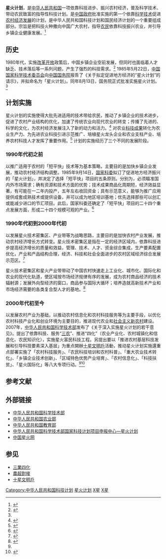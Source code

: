 {{NOT|火星计划}}
{{Infobox project
| name = 星火计划
| logo= [[File:Spark_Program_logo.jpg|150px]]
| motto = 
| established = 1985年8月13日
| type = 促进农村经济发展计划
| country= {{PRC}}
| orgnazation = 科技部星火计划办公室 
| location= {{PRC}}[[北京市|北京市]][[西城区|西城区]]三里河路54号中国农村技术开发中心星火与信息处583室
| current_status = 执行中
| website = [http://www.ahsp.org.cn/ www.ahsp.org.cn]

}}
'''星火计划'''，是[[中华人民共和国|中华人民共和国]]一项依靠科技进步、振兴农村经济，普及科学技术、带动农民致富的指导性科技计划。是[[中国国务院|中国政府]]批准实施的第一个依靠[[科学技术|科学技术]]促进[[农村经济学|农村经济发展]]的计划，是中华人民共和国科技计划和国民经济计划的一个重要组成部分。宗旨是把科技火种撒向中国广大农村，指导[[农民|农民]]依靠科技振兴农业，并引导乡镇企业健康发展。<ref name="星火计划">{{cite web| url=http://news.qq.com/a/20091022/001593.htm| title=星火计划| publisher=腾讯-[[新华网|新华网]]| date=2009-10-22| accessdate=| author=| archive-date=2014-05-31| archive-url=https://web.archive.org/web/20140531113237/http://news.qq.com/a/20091022/001593.htm| dead-url=no}}</ref>

==历史==
1980年代，实施[[改革开放|改革开放]]政策后，中国乡镇企业空前发展，但同时也面临着人才缺乏、技术落后等一系列问题，产生了强烈的科技需求。<ref name="新中国档案">{{cite web | url=http://news.xinhuanet.com/politics/2009-10/27/content_12340382.htm| title=新中国档案：星火计划的发展与改革| publisher=新华网| date= 2009-10-27| accessdate=|author=}}</ref>  
1985年5月22日，[[国家科学技术委员会|中国国家科学技术委员会]]向[[中国国务院|中国国务院]]报告了《关于拟定促进地方经济的“星火计划”的请示》，并拟命名为「星火计划」。同年8月13日，国务院正式批准实施星火计划。<ref name="星火计划"/> 

==计划实施==
星火计划的实施使得大批先进适用的技术带给农民，推动了乡镇企业的技术进步，促进了农村产业结构的优化，加速了传统农业向现代农业的转变；传播了先进的、科学的文化，为农村经济发展注入了新的动力和活力。<ref name="科技信息">{{cite web | url=| title=星火计划促进社会主义新农村建设的经验探索| publisher=《科技信息（科学·教研）》杂志| date= 2009 (9)| accessdate=|author=张晓南}}</ref> 对农业[[科技成果转化|科技成果]]转化为农业生产力、为先进农业科技引进示范推广、培植星火龙头企业和农业支柱产业、培养农村科技人才发挥了重要作用。<ref>{{cite web | url=| title=农村小康社会建设中星火计划的地位与作用| publisher=《湖南农业大学学报（社会科学版）》| date= 2004 5期| accessdate=|author=匡勇}}</ref> 计划的实施经历了三个不同的发展阶段。

===1990年代初之前===
以推广适用于农村的「短平快」技术等为基本策略，主要目的是加快乡镇企业发展，推动农村经济结构调整。1985年9月14日，[[国家科委|国家科委]]拟订了促进地方经济振兴的「星火计划」，并决定了选择「短平快」项目的五条原则。分别为，必须瞄准国内外市场需求；确有资源和技术方面的优势；技术成果商品化周期短，经济效益显著，有可能在一二年内投产，五年左右收回资金；具有示范意义，能够为推广应用提供成套成熟技术或提供设备，并可以成为地区培训基地；优先选择那些可以创汇或能减少进口的节汇项目。此后，国家科委还确定了「短平快」项目的二十四个重点发展方面，形成二十四个规模可观的产业。<ref>{{cite web | url=http://hn.rednet.cn/c/2008/04/14/1483823_2.htm| title=为中小企业、乡镇企业和农村建设提供“短平快”技术项目|publisher=红网转[[人民日报|人民日报]]| date=1985-09-15 | accessdate=|author=}}</ref>

===1990年代初到2000年代初===
以发展星火技术密集区、产业带等为战略思路，主要目的是加快农村产业发展，推动农村经济增长方式转变。星火技术密集区是指在一定的经济区域内，依靠科技进步提高经济增长的质量和效益，管理、技术、人才、资金综合集成，生产要素配置优化，产业和产品结构合理，经济、科技和社会全面进步的农村区域经济综合发展示范区。<ref>{{cite web| url=http://kjt.jl.gov.cn/kjt/6/167/2009/07/i2772.shtml| title=国家星火技术密集区实施细则(试行)| publisher=吉林省科技厅-国家科委文件| date=| accessdate=| author=| deadurl=yes| archiveurl=https://web.archive.org/web/20120515174309/http://kjt.jl.gov.cn/kjt/6/167/2009/07/i2772.shtml| archivedate=2012-05-15}}</ref>

星火技术密集区和星火产业带带动了中国农村快速走上工业化、城市化、国际化和农业的现代化轨道，使区域按市场经济规律有序的发展，成为农村商品经济的技术辐射源；发展外向型经济的窗口，商品参与国际大循环；培养造就高新技术产业和市场经济需要的各类复合型人才的基地。<ref>{{cite web | url=| title=加快星火产业带和星火技术密集区建设的设想|publisher=《华夏星火》杂志| date= 2002 (1)期| accessdate=|author=刘德志|coauthor=梁松}}</ref>

===2000年代初至今===
以发展农村产业为基础，以推动农村信息化和农村科技服务等为主要手段，以优化农村科技产业化和创业环境为主要目的，推进现代农业和[[社会主义新农村|社会主义新农村]]建设。 2007年，[[中华人民共和国科学技术部|中华人民共和国科学技术部]]发布了《关于深入实施星火计划的若干意见》。提出了依靠科技、服务“[[三农问题|三农]]”、推进“四化”（农业产业化、农村城镇化和信息化、农民知识化），实施星火富民科技工程。另提出要以「推进农村基层科技发展和引导科技要素深入基层」为重点開辦[[十星文明戶|十星文明戶]]活動，推动星火计划实施還重点部署实施了「农村科技服务」、「农民科技培训和农村科普」、「重大农业技术转化」、「乡镇企业技术创新」、「区域特色优势产业培育」、「农村信息化」、「科技扶贫」、「星火国际化」等八大专项行动。<ref name="新中国档案"/><ref>{{Cite web |url=http://kjj.fuzhou.gov.cn/wsbs/xhjh/201603/t20160301_1047620.htm |title=福州科技網-我市兩項星火計畫提案 2016-03-03 |access-date=2016-08-20 |archive-date=2016-04-02 |archive-url=https://web.archive.org/web/20160402091112/http://kjj.fuzhou.gov.cn/wsbs/xhjh/201603/t20160301_1047620.htm |dead-url=yes }}</ref>

== 参考文献 ==
{{Reflist|2}}

==外部链接==
*[http://www.most.gov.cn/ 中华人民共和国科学技术部] {{Wayback|url=http://www.most.gov.cn/ |date=20070306003802 }}
*[http://www.moa.gov.cn/ 中华人民共和国农业部] {{Wayback|url=http://www.moa.gov.cn/ |date=20210326064141 }}
*[https://web.archive.org/web/20090221120756/http://www.moe.edu.cn/ 中华人民共和国教育部]
*[http://program.most.gov.cn/ 中华人民共和国科学技术部国家科技计划项目申报中心—星火计划] {{Wayback|url=http://program.most.gov.cn/ |date=20111020101128 }}
*[http://www.cnsp.org.cn/ 中国星火网] {{Wayback|url=http://www.cnsp.org.cn/ |date=20180228172510 }}

== 参见 ==
* [[三業四化|三業四化]]
*[[農超對接|農超對接]]
*[[十星文明戶|十星文明戶]]
[[Category:中华人民共和国科技计划|Category:中华人民共和国科技计划]]
[[Category:星火计划|]]
[[Category:中华人民共和国农业|X星]]
[[Category:改革开放|X星]]